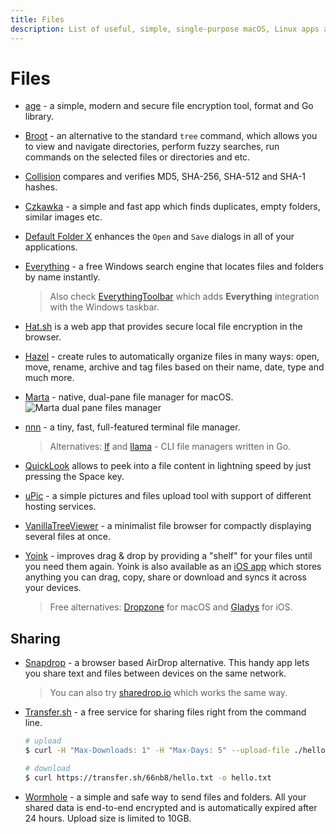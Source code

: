 ```yaml
---
title: Files
description: List of useful, simple, single-purpose macOS, Linux apps and tools for working with files.
---
```


# Files

- [age](https://github.com/FiloSottile/age) - a simple, modern and secure file encryption tool, format and Go library.

- [Broot](https://github.com/Canop/broot) - an alternative to the standard `tree` command, which allows you to view and navigate directories, perform fuzzy searches, run commands on the selected files or directories and etc.

- [Collision](https://apps.gnome.org/app/dev.geopjr.Collision/) compares and verifies MD5, SHA-256, SHA-512 and SHA-1 hashes. <nobr className="v-align"><i className="ri-ubuntu-line"></i></nobr>

- [Czkawka](https://github.com/qarmin/czkawka) - a simple and fast app which finds duplicates, empty folders, similar images etc. <nobr className="v-align"><i className="ri-apple-line"></i> <i className="ri-windows-fill"></i> <i className="ri-ubuntu-line"></i> <i className="ri-open-source-line"></i></nobr>

- [Default Folder X](https://www.stclairsoft.com/DefaultFolderX/) enhances the `Open` and `Save` dialogs in all of your applications. <nobr className="v-align"><i className="ri-apple-line"></i> <i className="ri-money-dollar-circle-line"></i></nobr>

- [Everything](https://www.voidtools.com) - a free Windows search engine that locates files and folders by name instantly. <nobr className="v-align"><i className="ri-windows-fill"></i></nobr>
    > Also check [EverythingToolbar](https://github.com/stnkl/EverythingToolbar) which adds **Everything** integration with the Windows taskbar.

- [Hat.sh](https://hat.sh/) is a web app that provides secure local file encryption in the browser. <nobr className="v-align"><i className="ri-html5-line"></i> <i className="ri-open-source-line"></i></nobr>

- [Hazel](https://www.noodlesoft.com/) - create rules to automatically organize files in many ways: open, move, rename, archive and tag files based on their name, date, type and much more. <nobr className="v-align"><i className="ri-apple-line"></i> <i className="ri-money-dollar-circle-line"></i></nobr>

- [Marta](https://marta.sh/) - native, dual-pane file manager for macOS. <nobr className="v-align"><i className="ri-apple-line"></i></nobr>
    ![Marta dual pane files manager](/marta.webp)

- [nnn](https://github.com/jarun/nnn) - a tiny, fast, full-featured terminal file manager.
  > Alternatives: [lf](https://github.com/gokcehan/lf) and [llama](https://github.com/antonmedv/llama) - CLI file managers written in Go.

- [QuickLook](https://pooi.moe/QuickLook/) allows to peek into a file content in lightning speed by just pressing the Space key. <nobr className="v-align"><i className="ri-windows-fill"></i> <i className="ri-open-source-line"></i></nobr>

- [uPic](https://github.com/gee1k/uPic) - a simple pictures and files upload tool with support of different hosting services. <nobr className="v-align"><i className="ri-apple-line"></i> <i className="ri-money-dollar-circle-line"></i> <i className="ri-open-source-line"></i></nobr>

- [VanillaTreeViewer](https://abhchand.me/vanilla-tree-viewer/) - a minimalist file browser for compactly displaying several files at once. <nobr className="v-align"><i className="ri-html5-line"></i> <i className="ri-open-source-line"></i></nobr>

- [Yoink](https://eternalstorms.at/yoink/mac/) - improves drag & drop by providing a "shelf" for your files until you need them again. Yoink is also available as an [iOS app](https://apps.apple.com/app/yoink-improved-drag-and-drop/id1260915283?mt=8&at=1001l8pT) which stores anything you can drag, copy, share or download and syncs it across your devices. <nobr className="v-align"><i className="ri-apple-line"></i> <i className="ri-money-dollar-circle-line"></i></nobr>
  > Free alternatives: [Dropzone](https://apps.apple.com/in/app/dropzone-4/id1485052491?mt=12) for macOS and [Gladys](https://apps.apple.com/us/app/gladys/id1257526927) for iOS.

## Sharing

- [Snapdrop](https://snapdrop.net/) - a browser based AirDrop alternative. This handy app lets you share text and files between devices on the same network. <nobr className="v-align"><i className="ri-html5-line"></i> <i className="ri-open-source-line"></i></nobr>
  > You can also try [sharedrop.io](https://www.sharedrop.io/) which works the same way.

- [Transfer.sh](https://transfer.sh) - a free service for sharing files right from the command line.
  ```bash
  # upload
  $ curl -H "Max-Downloads: 1" -H "Max-Days: 5" --upload-file ./hello.txt https://transfer.sh/hello.txt

  # download 
  $ curl https://transfer.sh/66nb8/hello.txt -o hello.txt
  ```

- [Wormhole](https://wormhole.app/) - a simple and safe way to send files and folders. All your shared data is end-to-end encrypted and is automatically expired after 24 hours. Upload size is limited to 10GB. <nobr className="v-align"><i className="ri-html5-line"></i> <i className="ri-open-source-line"></i></nobr>
